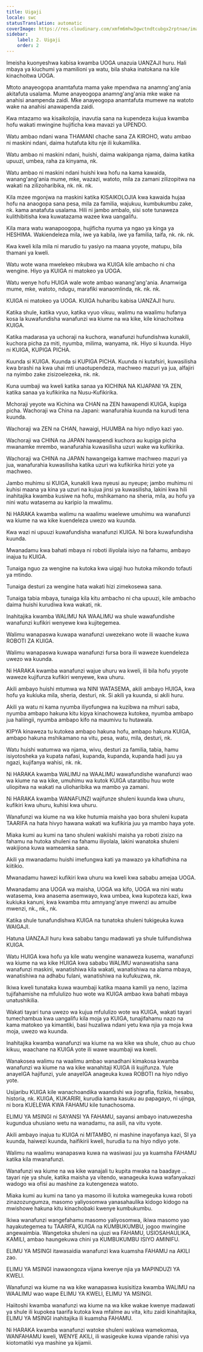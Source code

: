 ```yaml
---
title: Uigaji
locale: swc
statusTranslation: automatic
coverImage: https://res.cloudinary.com/xmfm6mhw3gwctndtcubgx2rptnae/image/upload/v1740337243/small_cover_educacion_fundamental_a051170f1c.webp
sidebar:
    label: 2. Uigaji
    order: 2
---
```

Imeisha kuonyeshwa kabisa kwamba UOGA unazuia UANZAJI huru. Hali mbaya ya kiuchumi ya mamilioni ya watu, bila shaka inatokana na kile kinachoitwa UOGA.

Mtoto anayeogopa anamtafuta mama yake mpendwa na anamng'ang'ania akitafuta usalama. Mume anayeogopa anamng'ang'ania mke wake na anahisi anampenda zaidi. Mke anayeogopa anamtafuta mumewe na watoto wake na anahisi anawapenda zaidi.

Kwa mtazamo wa kisaikolojia, inavutia sana na kupendeza kujua kwamba hofu wakati mwingine hujificha kwa mavazi ya UPENDO.

Watu ambao ndani wana THAMANI chache sana ZA KIROHO, watu ambao ni maskini ndani, daima hutafuta kitu nje ili kukamilika.

Watu ambao ni maskini ndani, huishi, daima wakipanga njama, daima katika upuuzi, umbea, raha za kinyama, nk.

Watu ambao ni maskini ndani huishi kwa hofu na kama kawaida, wanang'ang'ania mume, mke, wazazi, watoto, mila za zamani zilizopitwa na wakati na zilizoharibika, nk. nk. nk.

Kila mzee mgonjwa na maskini katika KISAIKOLOJIA kwa kawaida hujaa hofu na anaogopa sana pesa, mila za familia, wajukuu, kumbukumbu zake, nk. kama anatafuta usalama. Hili ni jambo ambalo, sisi sote tunaweza kulithibitisha kwa kuwatazama wazee kwa uangalifu.

Kila mara watu wanapoogopa, hujificha nyuma ya ngao ya kinga ya HESHIMA. Wakiendeleza mila, iwe ya kabila, iwe ya familia, taifa, nk. nk. nk.

Kwa kweli kila mila ni marudio tu yasiyo na maana yoyote, matupu, bila thamani ya kweli.

Watu wote wana mwelekeo mkubwa wa KUIGA kile ambacho ni cha wengine. Hiyo ya KUIGA ni matokeo ya UOGA.

Watu wenye hofu HUIGA wale wote ambao wanang'ang'ania. Anamwiga mume, mke, watoto, ndugu, marafiki wanaomlinda, nk. nk. nk.

KUIGA ni matokeo ya UOGA. KUIGA huharibu kabisa UANZAJI huru.

Katika shule, katika vyuo, katika vyuo vikuu, walimu na waalimu hufanya kosa la kuwafundisha wanafunzi wa kiume na wa kike, kile kinachoitwa KUIGA.

Katika madarasa ya uchoraji na kuchora, wanafunzi hufundishwa kunakili, kuchora picha za miti, nyumba, milima, wanyama, nk. Hiyo si kuunda. Hiyo ni KUIGA, KUPIGA PICHA.

Kuunda si KUIGA. Kuunda si KUPIGA PICHA. Kuunda ni kutafsiri, kuwasilisha kwa brashi na kwa uhai mti unaotupendeza, machweo mazuri ya jua, alfajiri na nyimbo zake zisizoelezeka, nk. nk.

Kuna uumbaji wa kweli katika sanaa ya KICHINA NA KIJAPANI YA ZEN, katika sanaa ya kufikirika na Nusu-Kufikirika.

Mchoraji yeyote wa Kichina wa CHAN na ZEN hawapendi KUIGA, kupiga picha. Wachoraji wa China na Japani: wanafurahia kuunda na kurudi tena kuunda.

Wachoraji wa ZEN na CHAN, hawaigi, HUUMBA na hiyo ndiyo kazi yao.

Wachoraji wa CHINA na JAPAN hawapendi kuchora au kupiga picha mwanamke mrembo, wanafurahia kuwasilisha uzuri wake wa kufikirika.

Wachoraji wa CHINA na JAPAN hawangeiga kamwe machweo mazuri ya jua, wanafurahia kuwasilisha katika uzuri wa kufikirika hirizi yote ya machweo.

Jambo muhimu si KUIGA, kunakili kwa nyeusi au nyeupe; jambo muhimu ni kuhisi maana ya kina ya uzuri na kujua jinsi ya kuwasilisha, lakini kwa hili inahitajika kwamba kusiwe na hofu, mshikamano na sheria, mila, au hofu ya nini watu watasema au karipio la mwalimu.

Ni HARAKA kwamba walimu na waalimu waelewe umuhimu wa wanafunzi wa kiume na wa kike kuendeleza uwezo wa kuunda.

Kwa wazi ni upuuzi kuwafundisha wanafunzi KUIGA. Ni bora kuwafundisha kuunda.

Mwanadamu kwa bahati mbaya ni roboti iliyolala isiyo na fahamu, ambayo inajua tu KUIGA.

Tunaiga nguo za wengine na kutoka kwa uigaji huo hutoka mikondo tofauti ya mtindo.

Tunaiga desturi za wengine hata wakati hizi zimekosewa sana.

Tunaiga tabia mbaya, tunaiga kila kitu ambacho ni cha upuuzi, kile ambacho daima huishi kurudiwa kwa wakati, nk.

Inahitajika kwamba WALIMU NA WAALIMU wa shule wawafundishe wanafunzi kufikiri wenyewe kwa kujitegemea.

Walimu wanapaswa kuwapa wanafunzi uwezekano wote ili waache kuwa ROBOTI ZA KUIGA.

Walimu wanapaswa kuwapa wanafunzi fursa bora ili waweze kuendeleza uwezo wa kuunda.

Ni HARAKA kwamba wanafunzi wajue uhuru wa kweli, ili bila hofu yoyote waweze kujifunza kufikiri wenyewe, kwa uhuru.

Akili ambayo huishi mtumwa wa NINI WATASEMA, akili ambayo HUIGA, kwa hofu ya kukiuka mila, sheria, desturi, nk. Si akili ya kuunda, si akili huru.

Akili ya watu ni kama nyumba iliyofungwa na kuzibwa na mihuri saba, nyumba ambapo hakuna kitu kipya kinachoweza kutokea, nyumba ambapo jua haliingii, nyumba ambapo kifo na maumivu tu hutawala.

KIPYA kinaweza tu kutokea ambapo hakuna hofu, ambapo hakuna KUIGA, ambapo hakuna mshikamano na vitu, pesa, watu, mila, desturi, nk.

Watu huishi watumwa wa njama, wivu, desturi za familia, tabia, hamu isiyotosheka ya kupata nafasi, kupanda, kupanda, kupanda hadi juu ya ngazi, kujifanya wahisi, nk. nk.

Ni HARAKA kwamba WALIMU na WAALIMU wawafundishe wanafunzi wao wa kiume na wa kike, umuhimu wa kutok KUIGA utaratibu huu wote uliopitwa na wakati na ulioharibika wa mambo ya zamani.

Ni HARAKA kwamba WANAFUNZI wajifunze shuleni kuunda kwa uhuru, kufikiri kwa uhuru, kuhisi kwa uhuru.

Wanafunzi wa kiume na wa kike hutumia maisha yao bora shuleni kupata TAARIFA na hata hivyo hawana wakati wa kufikiria juu ya mambo haya yote.

Miaka kumi au kumi na tano shuleni wakiishi maisha ya roboti zisizo na fahamu na hutoka shuleni na fahamu iliyolala, lakini wanatoka shuleni wakijiona kuwa wameamka sana.

Akili ya mwanadamu huishi imefungwa kati ya mawazo ya kihafidhina na kiitikio.

Mwanadamu hawezi kufikiri kwa uhuru wa kweli kwa sababu amejaa UOGA.

Mwanadamu ana UOGA wa maisha, UOGA wa kifo, UOGA wa nini watu watasema, kwa anasema asemwayo, kwa umbea, kwa kupoteza kazi, kwa kukiuka kanuni, kwa kwamba mtu amnyang'anye mwenzi au amuibe mwenzi, nk., nk., nk.

Katika shule tunafundishwa KUIGA na tunatoka shuleni tukigeuka kuwa WAIGAJI.

Hatuna UANZAJI huru kwa sababu tangu madawati ya shule tulifundishwa KUIGA.

Watu HUIGA kwa hofu ya kile watu wengine wanaweza kusema, wanafunzi wa kiume na wa kike HUIGA kwa sababu WALIMU wanawatisha sana wanafunzi maskini, wanatishiwa kila wakati, wanatishiwa na alama mbaya, wanatishiwa na adhabu fulani, wanatishiwa na kufukuzwa, nk.

Ikiwa kweli tunataka kuwa waumbaji katika maana kamili ya neno, lazima tujifahamishe na mfululizo huo wote wa KUIGA ambao kwa bahati mbaya unatushikilia.

Wakati tayari tuna uwezo wa kujua mfululizo wote wa KUIGA, wakati tayari tumechambua kwa uangalifu kila moja ya KUIGA, tunajifahamu nazo na kama matokeo ya kimantiki, basi huzaliwa ndani yetu kwa njia ya moja kwa moja, uwezo wa kuunda.

Inahitajika kwamba wanafunzi wa kiume na wa kike wa shule, chuo au chuo kikuu, waachane na KUIGA yote ili wawe waumbaji wa kweli.

Wanakosea walimu na waalimu ambao wanadhani kimakosa kwamba wanafunzi wa kiume na wa kike wanahitaji KUIGA ili kujifunza. Yule anayeIGA hajifunzi, yule anayeIGA anageuka kuwa ROBOTI na hiyo ndiyo yote.

Usijaribu KUIGA kile wanachoandika waandishi wa jiografia, fizikia, hesabu, historia, nk. KUIGA, KUKARIRI, kurudia kama kasuku au papagayo, ni ujinga, ni bora KUELEWA KWA FAHAMU kile tunachosoma.

ELIMU YA MSINGI ni SAYANSI YA FAHAMU, sayansi ambayo inatuwezesha kugundua uhusiano wetu na wanadamu, na asili, na vitu vyote.

Akili ambayo inajua tu KUIGA ni MITAMBO, ni mashine inayofanya kazi, SI ya kuunda, haiwezi kuunda, haifikirii kweli, hurudia tu na hiyo ndiyo yote.

Walimu na waalimu wanapaswa kuwa na wasiwasi juu ya kuamsha FAHAMU katika kila mwanafunzi.

Wanafunzi wa kiume na wa kike wanajali tu kupita mwaka na baadaye ... tayari nje ya shule, katika maisha ya vitendo, wanageuka kuwa wafanyakazi wadogo wa ofisi au mashine za kutengeneza watoto.

Miaka kumi au kumi na tano ya masomo ili kutoka wamegeuka kuwa roboti zinazozungumza, masomo yaliyosomwa yanasahaulika kidogo kidogo na mwishowe hakuna kitu kinachobaki kwenye kumbukumbu.

Ikiwa wanafunzi wangefahamu masomo yaliyosomwa, ikiwa masomo yao hayakutegemea tu TAARIFA, KUIGA na KUMBUKUMBU, jogoo mwingine angewaimbia. Wangetoka shuleni na ujuzi wa FAHAMU, USIOSAHAULIKA, KAMILI, ambao haungekuwa chini ya KUMBUKUMBU ISIYO AMINIFU.

ELIMU YA MSINGI itawasaidia wanafunzi kwa kuamsha FAHAMU na AKILI zao.

ELIMU YA MSINGI inawaongoza vijana kwenye njia ya MAPINDUZI YA KWELI.

Wanafunzi wa kiume na wa kike wanapaswa kusisitiza kwamba WALIMU na WAALIMU wao wape ELIMU YA KWELI, ELIMU YA MSINGI.

Haiitoshi kwamba wanafunzi wa kiume na wa kike wakae kwenye madawati ya shule ili kupokea taarifa kutoka kwa mfalme au vita, kitu zaidi kinahitajika, ELIMU YA MSINGI inahitajika ili kuamsha FAHAMU.

Ni HARAKA kwamba wanafunzi watoke shuleni wakiwa wamekomaa, WANFAHAMU kweli, WENYE AKILI, ili wasigeuke kuwa vipande rahisi vya kiotomatiki vya mashine ya kijamii.

